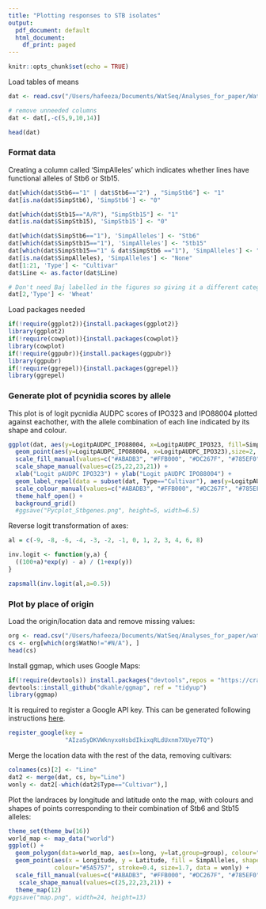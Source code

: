 ```yaml
---
title: "Plotting responses to STB isolates"
output:
  pdf_document: default
  html_document:
    df_print: paged
---
```


```r
knitr::opts_chunk$set(echo = TRUE)
```

Load tables of means
```r
dat <- read.csv("/Users/hafeeza/Documents/WatSeq/Analyses_for_paper/WatSeqStb_fulltable.csv", na.strings = "-", header = TRUE)
```
```r
# remove unneeded columns
dat <- dat[,-c(5,9,10,14)]
```

```r
head(dat)
```

### Format data

Creating a column called 'SimpAlleles' which indicates whether lines have functional alleles of Stb6 or Stb15.
```r
dat[which(dat$Stb6=="1" | dat$Stb6=="2") , "SimpStb6"] <- "1"
dat[is.na(dat$SimpStb6), 'SimpStb6'] <- "0" 

dat[which(dat$Stb15=="A/R"), "SimpStb15"] <- "1"
dat[is.na(dat$SimpStb15), 'SimpStb15'] <- "0"

dat[which(dat$SimpStb6=="1"), 'SimpAlleles'] <- "Stb6"
dat[which(dat$SimpStb15=="1"), 'SimpAlleles'] <- "Stb15"
dat[which(dat$SimpStb15=="1" & dat$SimpStb6 =="1"), 'SimpAlleles'] <- "Stb15+Stb6"
dat[is.na(dat$SimpAlleles), 'SimpAlleles'] <- "None"
dat[1:21, 'Type'] <- "Cultivar"
dat$Line <- as.factor(dat$Line)

# Don't need Baj labelled in the figures so giving it a different category
dat[2,'Type'] <- 'Wheat'
```

Load packages needed
```r
if(!require(ggplot2)){install.packages(ggplot2)}
library(ggplot2)
if(!require(cowplot)){install.packages(cowplot)}
library(cowplot)
if(!require(ggpubr)){install.packages(ggpubr)}
library(ggpubr)
if(!require(ggrepel)){install.packages(ggrepel)}
library(ggrepel)
```

### Generate plot of pcynidia scores by allele

This plot is of logit pycnidia AUDPC scores of IPO323 and IPO88004 plotted against eachother, with the allele combination of each line indicated by its shape and colour.
```r
ggplot(dat, aes(y=LogitpAUDPC_IPO88004, x=LogitpAUDPC_IPO323, fill=SimpAlleles, shape=SimpAlleles)) +
  geom_point(aes(y=LogitpAUDPC_IPO88004, x=LogitpAUDPC_IPO323),size=2, colour="#5A5757") +
  scale_fill_manual(values=c("#ABADB3", "#FFB000", "#DC267F", "#785EF0")) +
  scale_shape_manual(values=c(25,22,23,21)) +
  xlab("Logit pAUDPC IPO323") + ylab("Logit pAUDPC IPO88004") +
  geom_label_repel(data = subset(dat, Type=="Cultivar"), aes(y=LogitpAUDPC_IPO88004, x=LogitpAUDPC_IPO323,label=Line, colour=SimpAlleles), min.segment.length=unit(0,'lines'), fill="white", show.legend = FALSE, nudge_y = 2, nudge_x = 3) +
  scale_colour_manual(values=c("#ABADB3", "#FFB000", "#DC267F", "#785EF0")) +
  theme_half_open() +
  background_grid()
  #ggsave("Pycplot_Stbgenes.png", height=5, width=6.5)
```
Reverse logit transformation of axes:
```r
al = c(-9, -8, -6, -4, -3, -2, -1, 0, 1, 2, 3, 4, 6, 8)

inv.logit <- function(y,a) {
  ((100+a)*exp(y) - a) / (1+exp(y))
}

zapsmall(inv.logit(al,a=0.5))
```

### Plot by place of origin

Load the origin/location data and remove missing values:
```r
org <- read.csv("/Users/hafeeza/Documents/WatSeq/Analyses_for_paper/watkins_origins.csv")
cs <- org[which(org$WatNo!="#N/A"), ]
head(cs)
```

Install ggmap, which uses Google Maps:
```r
if(!require(devtools)) install.packages("devtools",repos = "https://cran.ma.imperial.ac.uk/")
devtools::install_github("dkahle/ggmap", ref = "tidyup")
library(ggmap)
```
It is required to register a Google API key. This can be generated following instructions [here](https://support.google.com/googleapi/answer/6158862?hl=en).
```r
register_google(key = 
                "AIzaSyDKVWknyxoHsbdIkixqRLdUxnm7XUye7TQ")
```

Merge the location data with the rest of the data, removing cultivars:
```r
colnames(cs)[2] <- "Line"
dat2 <- merge(dat, cs, by="Line")
wonly <- dat2[-which(dat2$Type=="Cultivar"),]
```
Plot the landraces by longitude and latitude onto the map, with colours and shapes of points corresponding to their combination of Stb6 and Stb15 alleles:
```r
theme_set(theme_bw(16))
world_map <- map_data("world")
ggplot() + 
  geom_polygon(data=world_map, aes(x=long, y=lat,group=group), colour="#5A5757", fill="#EFEAED", linewidth=0.4) +
  geom_point(aes(x = Longitude, y = Latitude, fill = SimpAlleles, shape=SimpAlleles),
             colour="#5A5757", stroke=0.4, size=1.7, data = wonly) +
  scale_fill_manual(values=c("#ABADB3", "#FFB000", "#DC267F", "#785EF0")) +
   scale_shape_manual(values=c(25,22,23,21)) +
  theme_map(12)
#ggsave("map.png", width=24, height=13)
```

